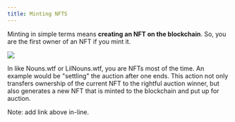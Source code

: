```yaml
---
title: Minting NFTS
---
```


Minting in simple terms means **creating an NFT on the blockchain**. So, you are the first owner of an NFT if you mint it.

![](/assets/nft-minted-2.png)

In <Nutshell children="NFT auctions" glossaryEntry="content/glossary/nft_auction.mdx" /> like Nouns.wtf or LilNouns.wtf, you are <Nutshell glossaryEntry="content/glossary/mint.mdx" children="minting" /> NFTs most of the time. An example would be "settling" the auction after one ends. This action not only transfers ownership of the current NFT to the rightful auction winner, but also generates a new NFT that is minted to the blockchain and put up for auction.

Note: add link above in-line.
